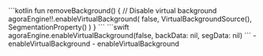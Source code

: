 <PlatformWrapper platform="android">
    ```kotlin
    fun removeBackground() {
        // Disable virtual background
        agoraEngine!!.enableVirtualBackground(
            false,
            VirtualBackgroundSource(), SegmentationProperty()
        )
    }    
    ```
</PlatformWrapper>
<PlatformWrapper platform={["ios","macos"]}>
    ```swift
    agoraEngine.enableVirtualBackground(false, backData: nil, segData: nil)
    ```

<PlatformWrapper platform="ios">
    - <Link target="_blank" to="{{Global.API_REF_IOS_ROOT_RTC_ENGINE_KIT}}/enablevirtualbackground(_:backdata:segdata:)">enableVirtualBackground</Link>
</PlatformWrapper>
<PlatformWrapper platform="macos">
    - <Link target="_blank" to="{{Global.API_REF_MACOS_ROOT_RTC_ENGINE_KIT}}/enablevirtualbackground(_:backdata:segdata:)">enableVirtualBackground</Link>
</PlatformWrapper>

</PlatformWrapper>